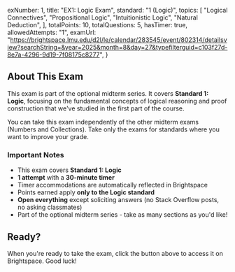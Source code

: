 
  exNumber: 1,
  title: "EX1: Logic Exam",
  standard: "1 (Logic)",
  topics: [
    "Logical Connectives",
    "Propositional Logic",
    "Intuitionistic Logic",
    "Natural Deduction",
  ],
  totalPoints: 10,
  totalQuestions: 5,
  hasTimer: true,
  allowedAttempts: "1",
  examUrl:
    "https://brightspace.lmu.edu/d2l/le/calendar/283545/event/802314/detailsview?searchString=&year=2025&month=8&day=27&typefilterguid=c103f27d-8e7a-4296-9d19-7f08175c8277",
}


<ExamIntro
  title={metadata.title}
  examDate={formatDate(examEvent?.date)}
  examTime={examEvent?.dueTime}
  standard={metadata.standard}
  topics={metadata.topics}
  totalPoints={metadata.totalPoints}
  totalQuestions={metadata.totalQuestions}
  description={examEvent?.description}
  hasTimer={metadata.hasTimer}
  allowedAttempts={metadata.allowedAttempts}
  examUrl={metadata.examUrl}
/>

## About This Exam

This exam is part of the optional midterm series. It covers **Standard 1: Logic**, focusing on the fundamental concepts of logical reasoning and proof construction that we've studied in the first part of the course.

You can take this exam independently of the other midterm exams (Numbers and Collections). Take only the exams for standards where you want to improve your grade.

<ExamRules>

### Important Notes

- This exam covers **Standard 1: Logic**
- **1 attempt** with a **30-minute timer**
- Timer accommodations are automatically reflected in Brightspace
- Points earned apply **only to the Logic standard**
- **Open everything** except soliciting answers (no Stack Overflow posts, no asking classmates)
- Part of the optional midterm series - take as many sections as you'd like!

</ExamRules>

## Ready?

When you're ready to take the exam, click the button above to access it on Brightspace. Good luck!
